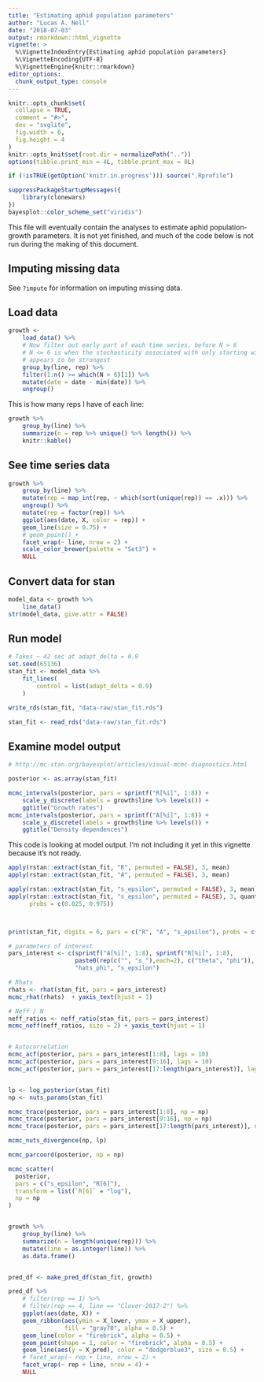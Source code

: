 ```yaml
---
title: "Estimating aphid population parameters"
author: "Lucas A. Nell"
date: "2018-07-03"
output: rmarkdown::html_vignette
vignette: >
  %\VignetteIndexEntry{Estimating aphid population parameters}
  %\VignetteEncoding{UTF-8}
  %\VignetteEngine{knitr::rmarkdown}
editor_options: 
  chunk_output_type: console
---
```


```r
knitr::opts_chunk$set(
  collapse = TRUE,
  comment = "#>",
  dev = "svglite", 
  fig.width = 6,
  fig.height = 4
)
knitr::opts_knit$set(root.dir = normalizePath(".."))
options(tibble.print_min = 4L, tibble.print_max = 8L)
```
```r
if (!isTRUE(getOption('knitr.in.progress'))) source(".Rprofile")
```

```r
suppressPackageStartupMessages({
    library(clonewars)
})
bayesplot::color_scheme_set("viridis")
```


This file will eventually contain the analyses to estimate aphid population-growth
parameters.
It is not yet finished, and much of the code below is not run during the making of
this document.


## Imputing missing data

See `?impute` for information on imputing missing data.


## Load data

```r
growth <- 
    load_data() %>%
    # Now filter out early part of each time series, before N > 6
    # N <= 6 is when the stochasticity associated with only starting with 2 adults
    # appears to be strongest
    group_by(line, rep) %>% 
    filter(1:n() >= which(N > 6)[1]) %>%
    mutate(date = date - min(date)) %>%
    ungroup()
```

This is how many reps I have of each line:

```r
growth %>% 
    group_by(line) %>% 
    summarize(n = rep %>% unique() %>% length()) %>% 
    knitr::kable()
```




## See time series data

```r
growth %>% 
    group_by(line) %>% 
    mutate(rep = map_int(rep, ~ which(sort(unique(rep)) == .x))) %>% 
    ungroup() %>% 
    mutate(rep = factor(rep)) %>% 
    ggplot(aes(date, X, color = rep)) +
    geom_line(size = 0.75) +
    # geom_point() +
    facet_wrap(~ line, nrow = 2) +
    scale_color_brewer(palette = "Set3") +
    NULL
```






## Convert data for stan

```r
model_data <- growth %>% 
    line_data()
str(model_data, give.attr = FALSE)
```


## Run model

```r
# Takes ~ 42 sec at adapt_delta = 0.9
set.seed(65136)
stan_fit <- model_data %>%
    fit_lines(
        control = list(adapt_delta = 0.9)
    )
```
```r
write_rds(stan_fit, "data-raw/stan_fit.rds")
```
```r
stan_fit <- read_rds("data-raw/stan_fit.rds")
```


## Examine model output


```r

# http://mc-stan.org/bayesplot/articles/visual-mcmc-diagnostics.html

posterior <- as.array(stan_fit)

mcmc_intervals(posterior, pars = sprintf("R[%i]", 1:8)) +
    scale_y_discrete(labels = growth$line %>% levels()) +
    ggtitle("Growth rates")
mcmc_intervals(posterior, pars = sprintf("A[%i]", 1:8)) +
    scale_y_discrete(labels = growth$line %>% levels()) +
    ggtitle("Density dependences")
```


This code is looking at model output. I'm not including it yet in this vignette because
it's not ready.


```r
apply(rstan::extract(stan_fit, "R", permuted = FALSE), 3, mean)
apply(rstan::extract(stan_fit, "A", permuted = FALSE), 3, mean)

apply(rstan::extract(stan_fit, "s_epsilon", permuted = FALSE), 3, mean)
apply(rstan::extract(stan_fit, "s_epsilon", permuted = FALSE), 3, quantile,
      probs = c(0.025, 0.975))



print(stan_fit, digits = 6, pars = c("R", "A", "s_epsilon"), probs = c())

# parameters of interest
pars_interest <- c(sprintf("A[%i]", 1:8), sprintf("R[%i]", 1:8),
                   paste0(rep(c("", "s_"),each=2), c("theta", "phi")),
                   "hats_phi", "s_epsilon")

# Rhats
rhats <- rhat(stan_fit, pars = pars_interest)
mcmc_rhat(rhats)  + yaxis_text(hjust = 1)

# Neff / N
neff_ratios <- neff_ratio(stan_fit, pars = pars_interest)
mcmc_neff(neff_ratios, size = 2) + yaxis_text(hjust = 1)


# Autocorrelation
mcmc_acf(posterior, pars = pars_interest[1:8], lags = 10)
mcmc_acf(posterior, pars = pars_interest[9:16], lags = 10)
mcmc_acf(posterior, pars = pars_interest[17:length(pars_interest)], lags = 10)


lp <- log_posterior(stan_fit)
np <- nuts_params(stan_fit)

mcmc_trace(posterior, pars = pars_interest[1:8], np = np)
mcmc_trace(posterior, pars = pars_interest[9:16], np = np)
mcmc_trace(posterior, pars = pars_interest[17:length(pars_interest)], np = np)

mcmc_nuts_divergence(np, lp)

mcmc_parcoord(posterior, np = np)

mcmc_scatter(
  posterior,
  pars = c("s_epsilon", "R[6]"),
  transform = list(`R[6]` = "log"),
  np = np
)


growth %>% 
    group_by(line) %>% 
    summarize(n = length(unique(rep))) %>% 
    mutate(line = as.integer(line)) %>% 
    as.data.frame()


pred_df <- make_pred_df(stan_fit, growth)

pred_df %>%
    # filter(rep == 1) %>% 
    # filter(rep == 4, line == "Clover-2017-2") %>%
    ggplot(aes(date, X)) +
    geom_ribbon(aes(ymin = X_lower, ymax = X_upper),
                fill = "gray70", alpha = 0.5) +
    geom_line(color = "firebrick", alpha = 0.5) +
    geom_point(shape = 1, color = "firebrick", alpha = 0.5) +
    geom_line(aes(y = X_pred), color = "dodgerblue3", size = 0.5) +
    # facet_wrap(~ rep + line, nrow = 2) +
    facet_wrap(~ rep + line, nrow = 4) +
    NULL



```


